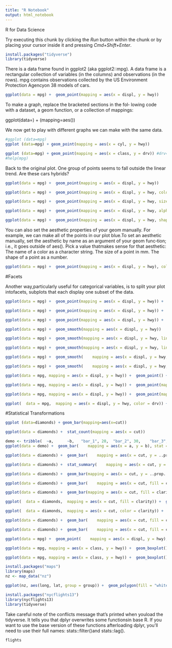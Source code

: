 ```yaml
---
title: "R Notebook"
output: html_notebook
---
```


R for Data Science 

Try executing this chunk by clicking the *Run* button within the chunk or by placing your cursor inside it and pressing *Cmd+Shift+Enter*. 

```r
install.packages("tidyverse")
library(tidyverse)
```
There is a data frame found in ggplot2 (aka ggplot2::mpg). A data frame is a rectangular collection of variables (in the columns) and observations (in the rows). mpg contains observations  collected  by  the  US  Environment  Protection  Agencyon 38 models of cars.
```r
ggplot(data = mpg) +  geom_point(mapping = aes(x = displ, y = hwy))
```
To make a graph, replace the bracketed sections in the fol‐ lowing code with a dataset, a geom function, or a collection of mappings:

ggplot(data=<DATA>) + <GEOM_FUNCTION>(mapping=aes(<MAPPINGS>))

We now get to play with different graphs we can make with the same data.
```r
#ggplot (data=mpg) 
ggplot (data=mpg) + geom_point(mapping = aes(x = cyl, y = hwy))
```

```r
ggplot (data=mpg) + geom_point(mapping = aes(x = class, y = drv)) #drv=front or rear wheel drive
#help(mpg)
```
Back to the original plot. One group of points seems to fall outside the linear trend.  Are these cars hybrids?
```r
ggplot(data = mpg) +  geom_point(mapping = aes(x = displ, y = hwy))

```

```r
ggplot(data = mpg) +  geom_point(mapping = aes(x = displ, y = hwy, colour = class))

```

```r
ggplot(data = mpg) +  geom_point(mapping = aes(x = displ, y = hwy, size = class))#ill advised (discrete variables and size)

```

```r
ggplot(data = mpg) +  geom_point(mapping = aes(x = displ, y = hwy, alpha = class))
```

```r
ggplot(data = mpg) +  geom_point(mapping = aes(x = displ, y = hwy, shape = class))# ill advised (can only have 6 shapes)

```

You can also set the aesthetic properties of your geom manually. For example, we can make all of the points in our plot blue.To  set  an  aesthetic  manually,  set  the  aesthetic  by  name  as  an  argument  of  your  geom  func‐tion;  i.e.,  it  goes  outside  of  aes().
Pick  a  value  thatmakes sense for that aesthetic:
The name of a color as a character string.
The size of a point in mm.
The shape of a point as a number.

```r
ggplot(data = mpg) +  geom_point(mapping = aes(x = displ, y = hwy), color = "blue")
```


#Facets

Another way,particularly useful for categorical variables, is to split your plot intofacets, subplots that each display one subset of the data.

```r
ggplot(data = mpg) +  geom_point(mapping = aes(x = displ, y = hwy)) +  facet_wrap(~ class, nrow = 2)
```


```r
ggplot(data = mpg) +  geom_point(mapping = aes(x = displ, y = hwy)) +  facet_grid(drv ~ cyl)
```

```r
ggplot(data = mpg) +  geom_point(mapping = aes(x = displ, y = hwy)) +  facet_grid(. ~ cyl)
```


```r
ggplot(data = mpg) +  geom_smooth(mapping = aes(x = displ, y = hwy))
```

```r
ggplot(data = mpg) +  geom_smooth(mapping = aes(x = displ, y = hwy, linetype = drv)) 

```

```r
ggplot(data = mpg) +  geom_smooth(mapping = aes(x = displ, y = hwy, linetype = drv)) +geom_point(mapping=aes(x =displ, y= hwy, colour = drv))

```


```r
ggplot(data = mpg) +  geom_smooth(    mapping = aes(x = displ, y = hwy, color = drv),    show.legend = FALSE  )
```

```r
ggplot(data = mpg) +  geom_smooth(    mapping = aes(x = displ, y = hwy, color = drv),    show.legend = FALSE  )
```


```r
ggplot(data = mpg, mapping = aes(x = displ, y = hwy)) +  geom_point() +  geom_smooth()
```

```r
ggplot(data = mpg, mapping = aes(x = displ, y = hwy)) +  geom_point(mapping = aes(color = class)) +  geom_smooth()
```
```r
ggplot(data = mpg, mapping = aes(x = displ, y = hwy)) +  geom_point(mapping = aes(color = class)) +  geom_smooth(    data = filter(mpg, class == "subcompact"),    se = FALSE  )
```


```r
ggplot(  data = mpg,  mapping = aes(x = displ, y = hwy, color = drv)) +  geom_point() +  geom_smooth(se = FALSE)
```

#Statistical Transformations

```r
ggplot (data=diamonds) + geom_bar(mapping=aes(x=cut))
```

```r
ggplot(data = diamonds) +  stat_count(mapping = aes(x = cut))
```

```r
demo <- tribble(  ~a,      ~b,   "bar_1", 20,  "bar_2", 30,    "bar_3", 40)
ggplot(data = demo) +  geom_bar(    mapping = aes(x = a, y = b), stat = "identity"  )
```

```r
ggplot(data = diamonds) +  geom_bar(    mapping = aes(x = cut, y = ..prop.., group = 1)  )
```

```r
ggplot(data = diamonds) +  stat_summary(    mapping = aes(x = cut, y = depth),    fun.ymin = min,    fun.ymax = max,    fun.y = median  )
```

```r
ggplot(data = diamonds) +  geom_bar(mapping = aes(x = cut, y = ..prop..))

ggplot(data = diamonds) +  geom_bar(    mapping = aes(x = cut, fill = color, y = ..prop..)  )
```

```r
ggplot(data = diamonds) +  geom_bar(mapping = aes(x = cut, fill = clarity))
```

```r
ggplot(  data = diamonds,  mapping = aes(x = cut, fill = clarity)) +  geom_bar(alpha = 1/5, position = "identity")

```

```r
ggplot(  data = diamonds,  mapping = aes(x = cut, color = clarity)) +  geom_bar(fill = NA, position = "identity")
```

```r
ggplot(data = diamonds) +  geom_bar(    mapping = aes(x = cut, fill = clarity),    position = "fill"  )
```

```r
ggplot(data = diamonds) +  geom_bar(    mapping = aes(x = cut, fill = clarity),    position = "dodge"  )
```

```r
ggplot(data = mpg) +  geom_point(    mapping = aes(x = displ, y = hwy),    position = "jitter"  )
```
```r
ggplot(data = mpg, mapping = aes(x = class, y = hwy)) +  geom_boxplot()
```

```r
ggplot(data = mpg, mapping = aes(x = class, y = hwy)) +  geom_boxplot() +  coord_flip()
```
```r
install.packages("maps")
library(maps)
nz <- map_data("nz")

ggplot(nz, aes(long, lat, group = group)) +  geom_polygon(fill = "white", color = "black")

```
```r
install.packages("nycflights13")
library(nycflights13)
library(tidyverse)
```

Take  careful  note  of  the  conflicts  message  that’s  printed  when  youload the tidyverse. It tells you that dplyr overwrites some functionsin base R. If you want to use the base version of these functions afterloading dplyr, you’ll need to use their full names: stats::filter()and stats::lag().

```r
flights
```




